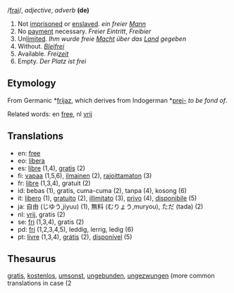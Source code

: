 /[[Pronunciation guide|frai]]/, ''adjective'', ''adverb'' '''(de)'''

# Not [[imprisoned]] or [[enslaved]]. ''ein freier [[Mann]]''
# No [[payment]] necessary. ''Freier Eintritt'', ''Freibier''
# Un[[limit]]ed. ''Ihm wurde freie [[Macht]] über das [[Land]] gegeben''
# Without. ''[[Blei]]frei''
# Available. ''Frei[[zeit]]''
# Empty. ''Der Platz ist frei''

==Etymology==

From Germanic *[[frijaz]], which derives from Indogerman *[[prei-]] ''to be fond of''.

Related words: en [[free]], nl [[vrij]]

==Translations==

*en: [[free]]
*eo: [[libera]]
*es: [[libre]] (1,4), [[gratis]] (2)
*fi: [[vapaa]] (1,5,6), [[ilmainen]] (2), [[rajoittamaton]] (3)
*fr: [[libre]] (1,3,4), gratuit (2)
*id: bebas (1), gratis, cuma-cuma (2), tanpa (4), kosong (6)
*it: [[libero]] (1), [[gratuito]] (2), [[illimitato]] (3), [[privo]] (4), [[disponibile]] (5)
*ja: 自由 (じゆう,jiyuu) (1), 無料 (むりょう,muryou), ただ (tada) (2)
*nl: [[vrij]], gratis (2)
*se: [[fri]] (1,3,4), gratis (2)
*pd: [[fri]] (1,2,3,4,5), leddig, lerrig, ledig (6)
*pt: [[livre]] (1,3,4), [[grátis]] (2), [[disponível]] (5)

==Thesaurus==

[[gratis]], [[kostenlos]], [[umsonst]], [[ungebunden]], [[ungezwungen]] (more common translations in case (2